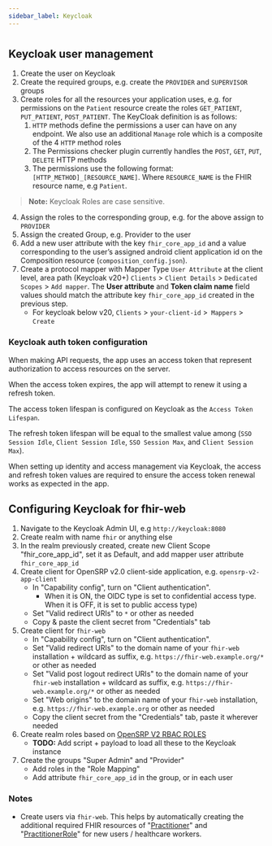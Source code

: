 ```yaml
---
sidebar_label: Keycloak
---
```


#

## Keycloak user management

1. Create the user on Keycloak
1. Create the required groups, e.g. create the `PROVIDER` and `SUPERVISOR` groups
1. Create roles for all the resources your application uses, e.g. for permissions on the `Patient` resource create the roles `GET_PATIENT`, `PUT_PATIENT`, `POST_PATIENT`. The KeyCloak definition is as follows:
    1. `HTTP` methods define the permissions a user can have on any endpoint. We also use an additional `Manage` role which is a composite of the 4 `HTTP` method roles
    1. The Permissions checker plugin currently handles the `POST`, `GET`, `PUT`, `DELETE` HTTP methods
    1. The permissions use the following format: `[HTTP_METHOD]_[RESOURCE_NAME]`. Where `RESOURCE_NAME` is the FHIR resource name, e.g `Patient`.

> **Note:** Keycloak Roles are case sensitive.

4. Assign the roles to the corresponding group, e.g. for the above assign to `PROVIDER`
1. Assign the created Group, e.g. Provider to the user
1. Add a new user attribute with the key `fhir_core_app_id` and a value corresponding to the user’s assigned android client application id on the Composition resource (`composition_config.json`).
1. Create a protocol mapper with Mapper Type `User Attribute` at the client level, area path (Keycloak v20+) `Clients` > `Client Details` > `Dedicated Scopes` > `Add mapper`. The **User attribute** and **Token claim name** field values should match the attribute key `fhir_core_app_id` created in the previous step.
    - For keycloak below v20, `Clients` > `your-client-id` >` Mappers` > `Create`

### Keycloak auth token configuration

When making API requests, the app uses an access token that represent authorization to access resources on the server.

When the access token expires, the app will attempt to renew it using a refresh token.

The access token lifespan is configured on Keycloak as the `Access Token Lifespan`.

The refresh token lifespan will be equal to the smallest value among (`SSO Session Idle`, `Client Session Idle`, `SSO Session Max`, and `Client Session Max`).

When setting up identity and access management via Keycloak, the access and refresh token values are required to ensure the access token renewal works as expected in the app.

## Configuring Keycloak for fhir-web

1. Navigate to the Keycloak Admin UI, e.g `http://keycloak:8080`
1. Create realm with name `fhir` or anything else
1. In the realm previously created, create new Client Scope "fhir_core_app_id", set it as Default, and add mapper user attribute `fhir_core_app_id`
1. Create client for OpenSRP v2.0 client-side application, e.g. `opensrp-v2-app-client`
    - In "Capability config", turn on "Client authentication".
        - When it is ON, the OIDC type is set to confidential access type. When it is OFF, it is set to public access type)
    - Set "Valid redirect URIs" to `*` or other as needed
    - Copy & paste the client secret from "Credentials" tab
1. Create client for `fhir-web`
    - In "Capability config", turn on "Client authentication".
    - Set "Valid redirect URIs" to the domain name of your `fhir-web` installation + wildcard as suffix, e.g. `https://fhir-web.example.org/*` or other as needed
    - Set "Valid post logout redirect URIs" to the domain name of your `fhir-web` installation + wildcard as suffix, e.g. `https://fhir-web.example.org/*` or other as needed
    - Set "Web origins" to the domain name of your `fhir-web` installation, e.g. `https://fhir-web.example.org` or other as needed
    - Copy the client secret from the "Credentials" tab, paste it wherever needed
1. Create realm roles based on [OpenSRP V2 RBAC ROLES](https://docs.google.com/document/d/1MEw41Rtfdmos9gqqDamQ31_Y58E8Thgo_8i9UXD8ET4/edit)
    - **TODO:** Add script + payload to load all these to the Keycloak instance
1. Create the groups "Super Admin" and "Provider"
    - Add roles in the "Role Mapping"
    - Add attribute `fhir_core_app_id` in the group, or in each user

### Notes

- Create users via `fhir-web`. This helps by automatically creating the additional required FHIR resources of "[Practitioner](http://hl7.org/fhir/R4/practitioner.html)" and "[PractitionerRole](http://hl7.org/fhir/R4/practitionerrole.html)" for new users / healthcare workers.
